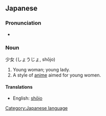 ==Japanese==
===Pronunciation===
*{{IPA|/ʃo:dʒo/}}

===Noun===
少女 (しょうじょ, shōjo)
# Young woman; young lady.
# A style of [[anime]] aimed for young women. 

====Translations====
*English: [[shojo|shōjo]]

[[Category:Japanese language]]